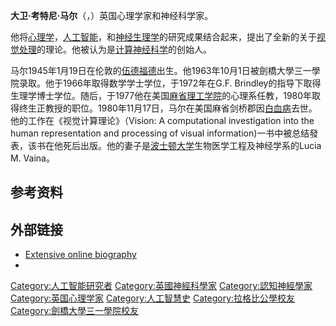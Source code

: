 {{Unreferenced|time=2021-05-07}}
{{Infobox scientist
|name              = 大衛·馬爾<br>David Courtnay Marr
|birth_date = {{birth date|df=yes|1945|01|19}}
|birth_place = {{UK}}[[伍德福德|伍德福德]]
|death_date = {{death date and age|df=yes|1980|11|17|1945|01|19}}
|death_place = {{USA}}[[麻薩諸塞州|麻薩諸塞州]][[劍橋_(麻薩諸塞州)|劍橋]]
|thesis_title = A general theory for cerebral cortex
|thesis_url = http://search.lib.cam.ac.uk/?itemid=|manuscrpdb|11221
|thesis_year = 1972
|field  = [[计算神经科学|计算神经科学]]<br />[[人工智慧|人工智慧]]<br />[[心理學|心理學]]
|work_institutions  = [[麻省理工學院|麻省理工學院]]
|alma_mater = [[劍橋大學三一學院|劍橋大學三一學院]]
|doctoral_advisor = {{tsl|en|Giles Brindley||Giles Brindley}}
|doctoral_students = {{tsl|en|Shimon Ullman||Shimon Ullman}}<br />{{tsl|en|Eric Grimson||Eric Grimson}}
}}

'''大卫·考特尼·马尔'''（{{bd|1945年|1月19日|1980年|11月17日}}，{{Lang-en|David Courtnay Marr}}）英国心理学家和神经科学家。

他将[[心理学|心理学]]，[[人工智能|人工智能]]，和[[神经生理学|神经生理学]]的研究成果结合起来，提出了全新的关于[[视觉处理|视觉处理]]的理论。他被认为是[[计算神经科学|计算神经科学]]的创始人。

马尔1945年1月19日在伦敦的[[伍德福德|伍德福德]]出生。他1963年10月1日被劍橋大學三一學院录取。他于1966年取得数学学士学位，于1972年在G.F. Brindley的指导下取得生理学博士学位。随后，于1977他在美国[[麻省理工学院|麻省理工学院]]的心理系任教，1980年取得终生正教授的职位。1980年11月17日，马尔在美国麻省剑桥郡因[[白血病|白血病]]去世。他的工作在《视觉计算理论》（Vision: A computational investigation into the human representation and processing of visual information)一书中被总结發表，该书在他死后出版。他的妻子是[[波士顿大学|波士顿大学]]生物医学工程及神经学系的Lucia M. Vaina。

==参考资料==
{{reflist}}

==外部链接==
{{Scholia}}
*[http://kybele.psych.cornell.edu/~edelman/marr/marr.html Extensive online biography] {{Wayback|url=http://kybele.psych.cornell.edu/~edelman/marr/marr.html |date=20210223133703 }}
*{{Find a Grave}}

{{Authority control}}
{{DEFAULTSORT:Marr, David}}
[[Category:人工智能研究者|Category:人工智能研究者]]
[[Category:英國神經科學家|Category:英國神經科學家]]
[[Category:認知神經學家|Category:認知神經學家]]
[[Category:英国心理学家|Category:英国心理学家]]
[[Category:人工智慧史|Category:人工智慧史]]
[[Category:拉格比公學校友|Category:拉格比公學校友]]
[[Category:劍橋大學三一學院校友|Category:劍橋大學三一學院校友]]